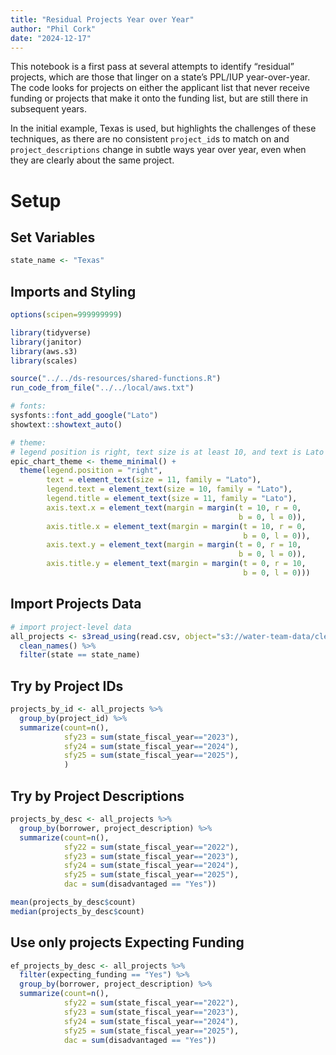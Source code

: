 ```yaml
---
title: "Residual Projects Year over Year"
author: "Phil Cork"
date: "2024-12-17"
---
```


This notebook is a first pass at several attempts to identify "residual" projects, which are those that linger on a state's PPL/IUP year-over-year. The code looks for projects on either the applicant list that never receive funding or projects that make it onto the funding list, but are still there in subsequent years.

In the initial example, Texas is used, but highlights the challenges of these techniques, as there are no consistent `project_id`s to match on and `project_descriptions` change in subtle ways year over year, even when they are clearly about the same project.

# Setup

## Set Variables

```r
state_name <- "Texas"
```

## Imports and Styling

```r
options(scipen=999999999)

library(tidyverse)
library(janitor)
library(aws.s3)
library(scales)

source("../../ds-resources/shared-functions.R")
run_code_from_file("../../local/aws.txt")

```

```r
# fonts: 
sysfonts::font_add_google("Lato")
showtext::showtext_auto()

# theme: 
# legend position is right, text size is at least 10, and text is Lato
epic_chart_theme <- theme_minimal() + 
  theme(legend.position = "right", 
        text = element_text(size = 11, family = "Lato"), 
        legend.text = element_text(size = 10, family = "Lato"), 
        legend.title = element_text(size = 11, family = "Lato"), 
        axis.text.x = element_text(margin = margin(t = 10, r = 0, 
                                                   b = 0, l = 0)), 
        axis.title.x = element_text(margin = margin(t = 10, r = 0, 
                                                    b = 0, l = 0)), 
        axis.text.y = element_text(margin = margin(t = 0, r = 10, 
                                                   b = 0, l = 0)), 
        axis.title.y = element_text(margin = margin(t = 0, r = 10, 
                                                    b = 0, l = 0))) 
```

## Import Projects Data

```r
# import project-level data
all_projects <- s3read_using(read.csv, object="s3://water-team-data/clean_data/srf_project_priority_lists/dwsrf-funding-tracker-all-projects.csv") %>%
  clean_names() %>%
  filter(state == state_name)

```


## Try by Project IDs
```r

projects_by_id <- all_projects %>%
  group_by(project_id) %>%
  summarize(count=n(),
            sfy23 = sum(state_fiscal_year=="2023"),
            sfy24 = sum(state_fiscal_year=="2024"),
            sfy25 = sum(state_fiscal_year=="2025"),
            )

```

## Try by Project Descriptions

```r
projects_by_desc <- all_projects %>%
  group_by(borrower, project_description) %>%
  summarize(count=n(),
            sfy22 = sum(state_fiscal_year=="2022"),
            sfy23 = sum(state_fiscal_year=="2023"),
            sfy24 = sum(state_fiscal_year=="2024"),
            sfy25 = sum(state_fiscal_year=="2025"),
            dac = sum(disadvantaged == "Yes"))

mean(projects_by_desc$count)
median(projects_by_desc$count)
```

## Use only projects Expecting Funding

```r
ef_projects_by_desc <- all_projects %>%
  filter(expecting_funding == "Yes") %>%
  group_by(borrower, project_description) %>%
  summarize(count=n(),
            sfy22 = sum(state_fiscal_year=="2022"),
            sfy23 = sum(state_fiscal_year=="2023"),
            sfy24 = sum(state_fiscal_year=="2024"),
            sfy25 = sum(state_fiscal_year=="2025"),
            dac = sum(disadvantaged == "Yes"))

```


